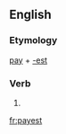 ==English==

===Etymology===
[[pay]] + [[-est]]

===Verb===
{{head|en}}

# {{en-archaic second-person singular of|pay|lang=en}}

[[fr:payest]]